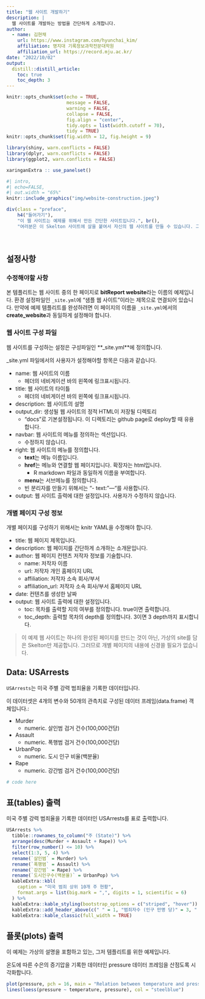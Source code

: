 ```yaml
---
title: "웹 사이트 개발하기"
description: |
  웹 사이트를 개발하는 방법을 간단하게 소개합니다.
author:
  - name: 김현채
    url: https://www.instagram.com/hyunchai_kim/
    affiliation: 명지대 기록정보과학전문대학원
    affiliation_url: https://record.mju.ac.kr/   
date: "2022/10/02" 
output: 
  distill::distill_article:
    toc: true
    toc_depth: 3  
---
```


```r
knitr::opts_chunk$set(echo = TRUE, 
                      message = FALSE, 
                      warning = FALSE, 
                      collapse = FALSE,
                      fig.align = "center",
                      tidy.opts = list(width.cutoff = 70), 
                      tidy = TRUE)
knitr::opts_chunk$set(fig.width = 12, fig.height = 9)

library(shiny, warn.conflicts = FALSE)
library(dplyr, warn.conflicts = FALSE)
library(ggplot2, warn.conflicts = FALSE)

xaringanExtra :: use_panelset()
```


```r
#| intro, 
#| echo=FALSE, 
#| out.width = "65%"
knitr::include_graphics("img/website-construction.jpeg")
```


```r
div(class = "preface", 
    h4("들어가기"),
    "이 웹 사이트는 예제를 위해서 만든 간단한 사이트입니다.", br(),
    "여러분은 이 Skelton 사이트에 살을 붙여서 자신의 웹 사이트를 만들 수 있습니다. 그리고 이 작업은 사이트의 구조를 이해하는 것으로부터 시작됩니다.")
```

<br>

## 설정사항

### 수정해야할 사항

본 템플리트는 웹 사이트 중의 한 페이지로 **bitReport website**라는 이름의 예제입니다. 환경 설정파일인 `_site.yml`에 "샘플 웹 사이트"이라는 제목으로 연결되어 있습니다. 만약에 예제 템플리트를 완성하려면 이 페이지의 이름을 `_site.yml`에서의 **create_website**과 동일하게 설정해야 합니다.

### 웹 사이트 구성 파일

웹 사이트를 구성하는 설정은 구성파일인 **_site.yml**에 정의합니다.

_site.yml 파일에서의 사용자가 설정해야할 항목은 다음과 같습니다.

* name: 웹 사이트의 이름
    - 헤더의 네비게이션 바의 왼쪽에 링크표시됩니다.
* title: 웹 사이트의 타이틀
    - 헤더의 네비게이션 바의 왼쪽에 링크표시됩니다.    
* description: 웹 사이트의 설명
* output_dir: 생성될 웹 사이트의 정적 HTML이 저장될 디렉토리
    - "docs"로 기본설정됩니다. 이 디렉토리는 github page로 deploy할 때 유용합니다.
* navbar: 웹 사이트의 메뉴를 정의하는 섹션입니다. 
    - 수정하지 않습니다.
* right: 웹 사이트의 메뉴를 정의합니다.    
    - **text**는 메뉴 이름입니다.
    - **href**는 메뉴와 연결할 웹 페이지입니다. 확장자는 html입니다. 
        - R markdown 파일과 동일하게 이름을 부여합니다.
    - **menu**는 서브메뉴를 정의합니다.    
    - 빈 분리자를 만들기 위해서는 "- text: "---"를 사용합니다.
* output: 웹 사이트 출력에 대한 설정입니다. 사용자가 수정하지 않습니다.

### 개별 페이지 구성 정보

개별 페이지를 구성하기 위해서는 knitr YAML을 수정해야 합니다.

* title: 웹 페이지 제목입니다.
* description: 웹 페이지를 간단하게 소개하는 소개문입니다.
* author: 웹 페이지 컨텐츠 저작자 정보를 기술합니다.
    - name: 저작자 이름
    - url: 저작자 개인 홈페이지 URL
    - affiliation: 저작자 소속 회사/부서
    - affiliation_url: 저작자 소속 회사/부서 홈페이지 URL
* date: 컨텐츠를 생성한 날짜
* output: 웹 사이트 출력에 대한 설정입니다.
    - toc: 목차를 출력할 지의 여부를 정의합니다. true이면 출력합니다.
    - toc_depth: 출력할 목차의 depth를 정의합니다. 3이면 3 depth까지 표시합니다.  

> 이 예제 웹 사이트는 하나의 완성된 페이지를 만드는 것이 아닌, 가상의 site를 담은 Skelton만 제공합니다. 그러므로 개별 페이지의 내용에 신경쓸 필요가 없습니다.

## Data: USArrests

`USArrests`는 미국 주별 강력 범죄율을 기록한 데이터입니다.

이 데이터셋은 4개의 변수와 50개의 관측치로 구성된 데이터 프레임(data.frame) 객체입니다.:

* Murder
    - numeric. 살인범 검거 건수(100,000건당)
* Assault
    - numeric. 폭행범 검거 건수(100,000건당)
* UrbanPop
    - numeric. 도시 인구 비율(백분율)
* Rape
    - numeric. 강간범 검거 건수(100,000건당)    


```r
# code here
```

## 표(tables) 출력

미국 주별 강력 범죄율을 기록한 데이터인 USArrests를 표로 출력합니다.

```r
USArrests %>% 
  tibble::rownames_to_column("주 (State)") %>% 
  arrange(desc(Murder + Assault + Rape)) %>% 
  filter(row_number() <= 10) %>% 
  select(1:3, 5, 4) %>% 
  rename(`살인범` = Murder) %>% 
  rename(`폭행범` = Assault) %>% 
  rename(`강간범` = Rape) %>% 
  rename(`도시인구수(백분율)` = UrbanPop) %>%   
  kableExtra::kbl(
    caption = "미국 범죄 상위 10개 주 현황",
    format.args = list(big.mark = ",", digits = 1, scientific = 6)
  ) %>% 
  kableExtra::kable_styling(bootstrap_options = c("striped", "hover")) %>% 
  kableExtra::add_header_above(c(" " = 1, "범죄자수 (인구 만명 당)" = 3, " " = 1)) %>% 
  kableExtra::kable_classic(full_width = TRUE) 
```


## 플롯(plots) 출력

이 예제는 가상의 설명을 포함하고 있는, 그저 템플리트를 위한 예제입니다. 

온도에 따른 수은의 증기압을 기록한 데이터인 pressure 데이터 프레임을 산점도록 시각화합니다.

```r
plot(pressure, pch = 16, main = "Relation between temperature and pressure")
lines(loess(pressure ~ temperature, pressure), col = "steelblue")
```

